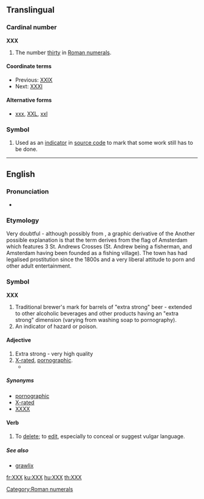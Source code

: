 {{also|xxx|.xxx}}
==Translingual==

===Cardinal number===
'''XXX'''

# The number [[thirty]] in [[Roman numerals]].

====Coordinate terms====
* Previous: [[XXIX]]
* Next: [[thirty-one|XXXI]]

====Alternative forms====
* [[xxx]], [[XXL]], [[xxl]]

===Symbol===
{{head|mul|symbol}}

# {{computing}} Used as an [[indicator]] in [[source code]] to mark that some work still has to be done.

[[Category:Roman numerals]]

----

==English==
===Pronunciation===
* {{IPA|[ʔɛksʔɛksʔɛks]}}

===Etymology===
Very doubtful - although possibly from {{term|X}}, a graphic derivative of the {{term|skull and crossbones||indicator of death}}
Another possible explanation is that the term derives from the flag of Amsterdam which features 3 St. Andrews Crosses (St. Andrew being a fisherman, and Amsterdam having been founded as a fishing village). The town has had legalised prostitution since the 1800s and a very liberal attitude to porn and other adult entertainment.

===Symbol===
'''XXX'''
# Traditional brewer's mark for barrels of "extra strong" beer - extended to other alcoholic beverages and other products having an "extra strong" dimension (varying from washing soap to pornography).
# An indicator of hazard or poison.
====Adjective====
{{en-adj}}
# Extra strong - very high quality
# [[X-rated]], [[pornographic]].
#*{{quote-news
|year=2012
|date=April 19
|author=Josh Halliday
|title=Free speech haven or lawless cesspool – can the internet be civilised?
|work=the Guardian
|url=http://www.guardian.co.uk/technology/2012/apr/19/free-speech-haven-lawless-cesspool
|page=
|passage=Other global taboos, such as sex and suicide, manifest themselves widely online, with websites offering suicide guides and Hot '''XXX''' Action seconds away at the click of a button. The UK government will come under pressure to block access to pornographic websites this year when a committee of MPs publishes its report on protecting children online.}}

=====Synonyms=====
* [[pornographic]]
* [[X-rated]]
* [[XXXX]]

====Verb====
{{en-verb|es}}
# To [[delete]]; to [[edit]], especially to conceal or suggest vulgar language.
=====See also=====
* [[grawlix]]
[[fr:XXX]]
[[ku:XXX]]
[[hu:XXX]]
[[th:XXX]]